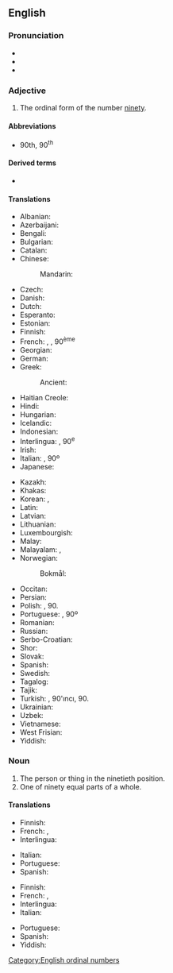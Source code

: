 ==English==
{{number box|en|90}}

===Pronunciation===
* {{IPA|en|/ˈnaɪn.ti.əθ/}}
* {{hyphenation|en|nine|ti|eth}}
* {{audio|en|LL-Q1860 (eng)-I learned some phrases-ninetieth.wav|Audio (UK)}}

===Adjective===
{{en-adj|-}}

# The ordinal form of the number [[ninety]].

====Abbreviations====
* 90th, 90<sup>th</sup>
====Derived terms====
* {{l|en|ninetiethly}}

====Translations====
{{trans-top|ordinal form of ninety}}
* Albanian: {{t+|sq|nëntëdhjetë}}
* Azerbaijani: {{t|az|doxsanıncı}}
* Bengali: {{t|bn|নবতিতম}}
* Bulgarian: {{t|bg|деветдесети|sc=Cyrl}}
* Catalan: {{t+|ca|norantè}}
* Chinese:
*: Mandarin: {{t+|cmn|第九十|tr=dì jiǔshí|sc=Hani}}
* Czech: {{t|cs|devadesátý}}
* Danish: {{t|da|halvfemsindstyvende}}
* Dutch: {{t+|nl|negentigste}}
* Esperanto: {{t|eo|naŭdeka}}
* Estonian: {{t|et|üheksakümnes}}
* Finnish: {{t|fi|yhdeksäskymmenes}}
* French: {{qualifier|France|Quebec}} {{t+|fr|quatre-vingt-dixième}}, {{qualifier|Belgium|Luxembourg|Switzerland}} {{t+|fr|nonantième}}, 90<sup>ème</sup> {{attention|fr|Quebec and Luxembourg need to be checked by native speakers}}
* Georgian: {{t|ka|ოთხმოცდამეათე}}
* German: {{t+|de|neunzigste}}
* Greek: {{t+|el|ενενηκοστή}}
*: Ancient: {{t|grc|ἐνενηκοστός}}
* Haitian Creole: {{t|ht|dizyèm}}
* Hindi: {{t|hi|नव्वेवां}}
* Hungarian: {{t+|hu|kilencvenedik}}
* Icelandic: {{t|is|nítugasta}}
* Indonesian: {{t|id|kesembilanpuluh}}
* Interlingua: {{t|ia|novantesime}}, 90<sup>e</sup>
* Irish: {{t|ga|nóchadú}}
* Italian: {{t+|it|novantesimo}}, 90º
* Japanese: {{t|ja|第九十|tr=dai-kyūjū|sc=Jpan}}
{{trans-mid}}
* Kazakh: {{t|kk|тоқсаныншы|sc=Cyrl}}
* Khakas: {{t|kjh|тоғызонынӌы|sc=Cyrl}}
* Korean: {{t|ko|제 구십}}, {{t+|ko|아흔째}}
* Latin: {{t|la|nōnāgēsimus}}
* Latvian: {{t|lv|deviņdesmitais}}
* Lithuanian: {{t+|lt|devyniasdešimtas}}
* Luxembourgish: {{t|lb|nonzegst}}
* Malay: {{t|ms|kesembilan puluh}}
* Malayalam: {{t|ml|തൊണ്ണൂറാം}}, {{t|ml|തൊണ്ണൂറാമത്തെ}}
* Norwegian:
*: Bokmål: {{t+|nb|nittiende}}
* Occitan: {{t|oc|nonanten}}
* Persian: {{t|fa|نودم|tr=navadom|sc=fa-Arab}}
* Polish: {{t+|pl|dziewięćdziesiąty}}, 90.
* Portuguese: {{t+|pt|nonagésimo}}, 90º
* Romanian: {{t+|ro|nouăzecilea}}
* Russian: {{t+|ru|девяностый}}
* Serbo-Croatian: {{t+|sh|devedeseti}}
* Shor: {{t|cjs|тоғузонынчы}}
* Slovak: {{t+|sk|deväťdesiaty}}
* Spanish: {{t+|es|nonagésimo}}
* Swedish: {{t+|sv|nittionde}}
* Tagalog: {{t|tl|pansiyamnapu}}
* Tajik: {{t|tg|навадуми|sc=Cyrl}}
* Turkish: {{t+|tr|doksanıncı}}, 90'ıncı, 90.
* Ukrainian: {{t|uk|дев'яностих|sc=Cyrl}}
* Uzbek: {{t+|uz|to‘qsoninchi}}
* Vietnamese: {{t|vi|thứ chín mươi|sc=Thai}}
* West Frisian: {{t|fy|njoggentichste}}
* Yiddish: {{t|yi|נײַנציקסט}}
{{trans-bottom}}

===Noun===
{{en-noun}}

# The person or thing in the ninetieth position.
# One of ninety equal parts of a whole.

====Translations====
{{trans-top|person or thing in the ninetieth position}}
* Finnish: {{t|fi|yhdeksäskymmenes}}
* French: {{qualifier|France|Quebec}} {{t+|fr|quatre-vingt-dixième|m|f}}, {{qualifier|Belgium|Luxembourg|Switzerland}} {{t+|fr|nonantième|m|f}} {{attention|fr|Quebec and Luxembourg need to be checked by native speakers}}
* Interlingua: {{t|ia|novantesimo|m}}
{{trans-mid}}
* Italian: {{t+|it|novantesimo|m}}
* Portuguese: {{t+|pt|nonagésimo|m}}
* Spanish: {{t+|es|nonagésimo|m}}
{{trans-bottom}}

{{trans-top|one of ninety equal parts of a whole}}
* Finnish: {{t|fi|yhdeksäskymmenesosa}}
* French: {{qualifier|France|Quebec}} {{t+|fr|quatre-vingt-dixième|m}}, {{qualifier|Belgium|Luxembourg|Switzerland}} {{t+|fr|nonantième|m}} {{attention|fr|Quebec and Luxembourg need to be checked by native speakers}}
* Interlingua: {{t|ia|novantesimo|m}}
* Italian: {{t+|it|novantesimo|m}}
{{trans-mid}}
* Portuguese: {{t+|pt|nonagésimo|m}}
* Spanish: {{t+|es|nonagésimo|m}}
* Yiddish: {{t|yi|נײַנציקסטל|n}}
{{trans-bottom}}

[[Category:English ordinal numbers]]
{{c|en|Ninety}}